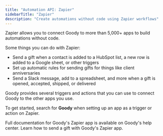 ```yaml
---
title: "Automation API: Zapier"
sidebarTitle: "Zapier"
description: "Create automations without code using Zapier workflows"
---
```


Zapier allows you to connect Goody to more than 5,000+ apps to build automations without code.

Some things you can do with Zapier:

- Send a gift when a contact is added to a HubSpot list, a new row is added to a Google sheet, or other triggers
- Set up automatic rules for sending gifts for things like client anniversaries
- Send a Slack message, add to a spreadsheet, and more when a gift is opened, accepted, shipped, or delivered

Goody provides several triggers and actions that you can use to connect Goody to the other apps you use.

To get started, search for **Goody** when setting up an app as a trigger or action on Zapier.

<Card title="Goody + Zapier documentation" icon="square-arrow-up-right" iconType="light" href="https://intercom.help/goody/en/collections/4264195-zapier">
    Full documentation for Goody's Zapier app is available on Goody's help center.
</Card>

<Card title="Sending a gift with Zapier" icon="paper-plane" iconType="light" href="https://intercom.help/goody/en/articles/7988881-sending-a-gift-with-zapier" color="#00c257">
    Learn how to send a gift with Goody's Zapier app.
</Card>
